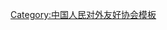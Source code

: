 {{Navbox
| name   = 中国人民对外文化协会第二届全国理事会
| title  = [[中国人民对外文化协会]]第二届全国理事会
| above  = 1963年1月－1966年4月
| bodyclass = hlist
| group1 = 会长
| list1  = [[楚图南]]
| group2 = 副会长
| list2  = 
* [[丁西林]]
* [[阳翰笙]]
* [[夏衍|夏　衍]]
* [[张致祥]]
* [[邹大鹏]]
* [[朱光 (1906年)|朱　光]]
* [[陳忠經]]
| group3 = 秘书长
| list3  = [[周而复]]（兼）
| group4 = 
| list4  = 
| group5 = 
| list5  = 
| group6 = 
| list6  = 
}}<noinclude>
{{collapsible option}}
[[Category:中国人民对外友好协会模板]]
</noinclude>